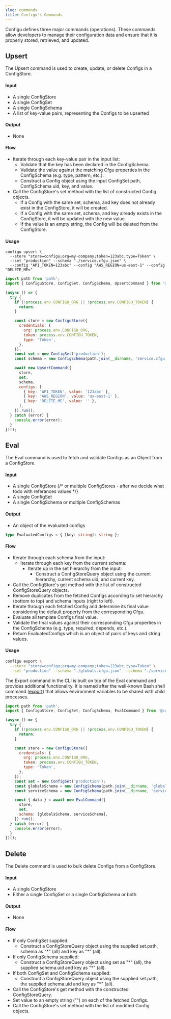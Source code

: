 ```yaml
---
slug: commands
title: Configu's Commands
---
```



Configu defines three major commands (operations). These commands allow developers to manage their configuration data and ensure that it is properly stored, retrieved, and updated.

## Upsert

The Upsert command is used to create, update, or delete Configs in a ConfigStore.

#### Input

- A single ConfigStore
- A single ConfigSet
- A snigle ConfigSchema
- A list of key-value pairs, representing the Configs to be upserted

#### Output

- None

#### Flow

- Iterate through each key-value pair in the input list:
  - Validate that the key has been declared in the ConfigSchema.
  - Validate the value against the matching Cfgu properties in the ConfigSchema (e.g. type, pattern, etc.).
  - Construct a Config object using the input ConfigSet path, ConfigSchema uid, key, and value.
- Call the ConfigStore's set method with the list of constructed Config objects.
  - If a Config with the same set, schema, and key does not already exist in the ConfigStore, it will be created.
  - If a Config with the same set, schema, and key already exists in the ConfigStore, it will be updated with the new value.
  - If the value is an empty string, the Config will be deleted from the ConfigStore.

#### Usage

```shell
configu upsert \
  --store "store=configu;org=my-company;token=123abc;type=Token" \
  --set "production" --schema "./service.cfgu.json" \
  --config "API_TOKEN=123abc" --config "AWS_REGION=us-east-1" --config "DELETE_ME="
```

```js
import path from 'path';
import { ConfiguStore, ConfigSet, ConfigSchema, UpsertCommand } from '@configu/node';

(async () => {
  try {
    if (!process.env.CONFIGU_ORG || !process.env.CONFIGU_TOKEN) {
      return;
    }

    const store = new ConfiguStore({
      credentials: {
        org: process.env.CONFIGU_ORG,
        token: process.env.CONFIGU_TOKEN,
        type: 'Token',
      },
    });
    const set = new ConfigSet('production');
    const schema = new ConfigSchema(path.join(__dirname, 'service.cfgu.json'));

    await new UpsertCommand({
      store,
      set,
      schema,
      configs: [
        { key: 'API_TOKEN', value: '123abc' },
        { key: 'AWS_REGION', value: 'us-east-1' },
        { key: 'DELETE_ME', value: '' },
      ],
    }).run();
  } catch (error) {
    console.error(error);
  }
})();
```

## Eval

The Eval command is used to fetch and validate Configs as an Object from a ConfigStore.

#### Input

- A single ConfigStore {/* or multiple ConfigStores - after we decide what todo with referances values */}
- A single ConfigSet
- A single ConfigSchema or multiple ConfigSchemas

#### Output

- An object of the evaluated configs

```ts
type EvaluatedConfigs = { [key: string]: string };
```

#### Flow

- Iterate through each schema from the input:
  - Iterate through each key from the current schema:
    - Iterate up in the set hierarchy from the input:
      - Construct a ConfigStoreQuery object using the current hierarchy, current schema uid, and current key.
- Call the ConfigStore's get method with the list of constructed ConfigStoreQuery objects.
- Remove duplicates from the fetched Configs according to set hierarchy (bottom to top) and schema inputs (right to left).
- Iterate through each fetched Config and determine its final value considering the default property from the corresponding Cfgu.
- Evaluate all template Configs final value.
- Validate the final values against their corresponding Cfgu properties in the ConfigSchema (e.g. type, required, depends, etc.).
- Return EvaluatedConfigs which is an object of pairs of keys and string values.

#### Usage

```bash
configu export \
  --store "store=configu;org=my-company;token=123abc;type=Token" \
  --set "production" --schema "./globals.cfgu.json" --schema "./service.cfgu.json"
```

<Admonition>
  
The Export command in the CLI is built on top of the Eval command and provides additional functionality. It is named after the well-known Bash shell command ([export](https://www.geeksforgeeks.org/export-command-in-linux-with-examples/)) that allows environment variables to be shared with child processes.

</Admonition>

```js
import path from 'path';
import { ConfiguStore, ConfigSet, ConfigSchema, EvalCommand } from '@configu/node';

(async () => {
  try {
    if (!process.env.CONFIGU_ORG || !process.env.CONFIGU_TOKEN) {
      return;
    }

    const store = new ConfiguStore({
      credentials: {
        org: process.env.CONFIGU_ORG,
        token: process.env.CONFIGU_TOKEN,
        type: 'Token',
      },
    });
    const set = new ConfigSet('production');
    const globalsSchema = new ConfigSchema(path.join(__dirname, 'globals.cfgu.json'));
    const serviceSchema = new ConfigSchema(path.join(__dirname, 'service.cfgu.json'));

    const { data } = await new EvalCommand({
      store,
      set,
      schema: [globalsSchema, serviceSchema],
    }).run();
  } catch (error) {
    console.error(error);
  }
})();
```

## Delete

The Delete command is used to bulk delete Configs from a ConfigStore.

#### Input

- A single ConfigStore
- Either a single ConfigSet or a single ConfigSchema or both

#### Output

- None

#### Flow

- If only ConfigSet supplied:
  - Construct a ConfigStoreQuery object using the supplied set.path, schema as "\*" (all) and key as "\*" (all).
- If only ConfigSchema supplied:
  - Construct a ConfigStoreQuery object using set as "\*" (all), the supplied schema.uid and key as "\*" (all).
- If both ConfigSet and ConfigSchema supplied:
  - Construct a ConfigStoreQuery object using the supplied set.path, the supplied schema.uid and key as "\*" (all).
- Call the ConfigStore's get method with the constructed ConfigStoreQuery.
- Set value to an empty string ("") on each of the fetched Configs.
- Call the ConfigStore's set method with the list of modified Config objects.
